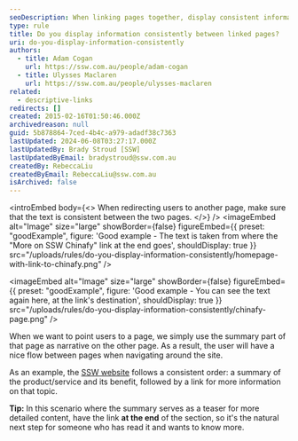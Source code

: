 ```yaml
---
seoDescription: When linking pages together, display consistent information to provide a seamless user experience and enhance site navigation.
type: rule
title: Do you display information consistently between linked pages?
uri: do-you-display-information-consistently
authors:
  - title: Adam Cogan
    url: https://ssw.com.au/people/adam-cogan
  - title: Ulysses Maclaren
    url: https://ssw.com.au/people/ulysses-maclaren
related:
  - descriptive-links
redirects: []
created: 2015-02-16T01:50:46.000Z
archivedreason: null
guid: 5b878864-7ced-4b4c-a979-adadf38c7363
lastUpdated: 2024-06-08T03:27:17.000Z
lastUpdatedBy: Brady Stroud [SSW]
lastUpdatedByEmail: bradystroud@ssw.com.au
createdBy: RebeccaLiu
createdByEmail: RebeccaLiu@ssw.com.au
isArchived: false
---
```


<introEmbed
  body={<>
When redirecting users to another page, make sure that the text is consistent between the two pages.
  </>}
/>
<imageEmbed
  alt="Image"
  size="large"
  showBorder={false}
  figureEmbed={{
    preset: "goodExample",
    figure: 'Good example - The text is taken from where the "More on SSW Chinafy" link at the end goes',
    shouldDisplay: true
  }}
  src="/uploads/rules/do-you-display-information-consistently/homepage-with-link-to-chinafy.png"
/>

<imageEmbed
  alt="Image"
  size="large"
  showBorder={false}
  figureEmbed={{
    preset: "goodExample",
    figure: 'Good example - You can see the text again here, at the link\'s destination',
    shouldDisplay: true
  }}
  src="/uploads/rules/do-you-display-information-consistently/chinafy-page.png"
/>

When we want to point users to a page, we simply use the summary part of that page as narrative on the other page. As a result, the user will have a nice flow between pages when navigating around the site.

As an example, the [SSW website](https://ssw.com.au) follows a consistent order: a summary of the product/service and its benefit, followed by a link for more information on that topic.

**Tip:** In this scenario where the summary serves as a teaser for more detailed content, have the link **at the end** of the section, so it's the natural next step for someone who has read it and wants to know more.
